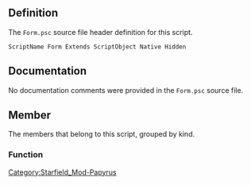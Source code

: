 {{Script_Object_Summary
| title = Form
| name = [[SFM:Script-Form|Form]]
| extends = [[SFM:Script-ScriptObject|ScriptObject]]
| flags = Native, Hidden
}}


== Definition ==
The <code>Form.psc</code> source file header definition for this script.

<source lang="papyrus">
ScriptName Form Extends ScriptObject Native Hidden
</source>


== Documentation ==
No documentation comments were provided in the <code>Form.psc</code> source file.


== Member ==
The members that belong to this script, grouped by kind.

=== Function ===
{{Script_Object_Member_Summary
| title = GetFormID
| script = [[SFM:Script-Form|Form]]
| name = [[SFM:Script-Form/GetFormID|GetFormID]]
| kind = Function
| flags = Native
| returns = int
| documentation = Returns the formID for this object
}}

{{Script_Object_Member_Summary
| title = GetFormEditorID
| script = [[SFM:Script-Form|Form]]
| name = [[SFM:Script-Form/GetFormEditorID|GetFormEditorID]]
| kind = Function
| flags = Native DebugOnly
| returns = string
| documentation = Returns the editor formID string for this object
}}

{{Script_Object_Member_Summary
| title = GetGoldValue
| script = [[SFM:Script-Form|Form]]
| name = [[SFM:Script-Form/GetGoldValue|GetGoldValue]]
| kind = Function
| flags = Native
| returns = int
| documentation = Obtains this form's value in gold. Will return -1 if the form doesn't have any value (like a quest)
}}

{{Script_Object_Member_Summary
| title = GetWeight
| script = [[SFM:Script-Form|Form]]
| name = [[SFM:Script-Form/GetWeight|GetWeight]]
| kind = Function
| flags = Native
| returns = float
| documentation = Get this object's weight
}}

{{Script_Object_Member_Summary
| title = HasKeyword
| script = [[SFM:Script-Form|Form]]
| name = [[SFM:Script-Form/HasKeyword|HasKeyword]]
| kind = Function
| flags = Native
| returns = bool
| parameters = Keyword akKeyword
| documentation = Returns if this form has the specified keyword attached
}}

{{Script_Object_Member_Summary
| title = HasKeywordInFormList
| script = [[SFM:Script-Form|Form]]
| name = [[SFM:Script-Form/HasKeywordInFormList|HasKeywordInFormList]]
| kind = Function
| flags = Native
| returns = bool
| parameters = FormList akKeywordList
| documentation = Returns if this form has any of the keywords in the list attached
}}

{{Script_Object_Member_Summary
| title = PlayerKnows
| script = [[SFM:Script-Form|Form]]
| name = [[SFM:Script-Form/PlayerKnows|PlayerKnows]]
| kind = Function
| flags = Native
| returns = bool
| documentation = Is the "Known" flag set for this form?
}}

{{Script_Object_Member_Summary
| title = StartObjectProfiling
| script = [[SFM:Script-Form|Form]]
| name = [[SFM:Script-Form/StartObjectProfiling|StartObjectProfiling]]
| kind = Function
| flags = Native DebugOnly
| documentation = Turns on profiling for this specific object and all scripts attached to it - setting doesn't persist across saves
Will do nothing on release console builds, and if the Papyrus:bEnableProfiling ini setting is off
}}

{{Script_Object_Member_Summary
| title = StopObjectProfiling
| script = [[SFM:Script-Form|Form]]
| name = [[SFM:Script-Form/StopObjectProfiling|StopObjectProfiling]]
| kind = Function
| flags = Native DebugOnly
| documentation = Turns off profiling for this specific object and all scripts attached to it - setting doesn't persist across saves
Will do nothing on release console builds, and if the Papyrus:bEnableProfiling ini setting is off
}}


[[Category:Starfield_Mod-Papyrus]]

